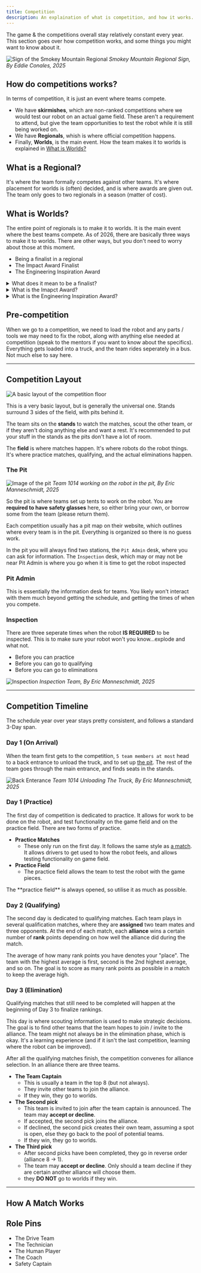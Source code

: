 ```yaml
---
title: Competition
description: An explaination of what is competition, and how it works.
---
```



The game & the competitions overall stay relatively constant every year. This section
goes over how competition works, and some things you might want to know about it.

![Sign of the Smokey Mountain Regional](/src/assets/images/smr_sign.webp)
_Smokey Mountain Regional Sign, By Eddie Conales, 2025_

## How do competitions works?

In terms of competition, it is just an event where teams compete.

- We have **skirmishes**, which are
  non-ranked competitions where we would test our robot on an actual game field. These aren't a
  requirement to attend, but give the team opportunities to test the robot while it is still being worked on.
- We have **Regionals**, whish is where official competition happens.
- Finally, **Worlds**, is the main event. How the team makes it to worlds is explained in [What is Worlds?](#what-is-worlds)

## What is a Regional?

It's where the team formally competes against other teams. It's where placement for worlds is (often)
decided, and is where awards are given out. The team only goes to two regionals in a season (matter of cost).

## What is Worlds?

The entire point of regionals is to make it to worlds. It is the main event where the best teams compete. As of 2026,
there are basically three ways to make it to worlds. There are other ways, but you don't need to worry about those
at this moment.

- Being a finalist in a regional
- The Impact Award Finalist
- The Engineering Inspiration Award

<details>
  <summary>What does it mean to be a finalist?</summary>

If the team wins at a regional, they gain a seat at worlds to compete. This is
the traditional way of getting to worlds.

</details>

<details>
  <summary>What is the Imapct Award?</summary>

Without going into [immense
detail](https://www.firstinspires.org/robotics/frc/awards), if your team can
demonstrate the incredible impact the team has on it's community, they get to
compete at worlds against other Impact award finalists. **It is the most
prestigious award in FRC**, and as such is incredibly difficult to gain.

</details>

<details>
  <summary>What is the Engineering Inspiration Award?</summary>

Without going into [immense detail](https://www.firstinspires.org/robotics/frc/awards), it focuses
inspiring people to join engineering. Quoting First directly, "Celebrates outstanding success
in advancing respect and appreciation for engineering within a team’s school or organization and community".

</details>

## Pre-competition

When we go to a competition, we need to load the robot and any parts / tools we may need to fix the robot,
along with anything else needed at competition (speak to the mentors if you want to know about the specifics).
Everything gets loaded into a truck, and the team rides seperately in a bus. Not much else to say here.

---

## Competition Layout

![A basic layout of the competition floor](/src/assets/images/basic-comp-layout.png)

This is a very basic layout, but is generally the universal one. Stands surround 3 sides of the field,
with pits behind it.

The team sits on the **stands** to watch the matches, scout the other team,
or if they aren't doing anything else and want a rest. It's recommended to put your stuff in the stands as
the pits don't have a lot of room.

The **field** is where matches happen. It's where robots do the robot things. It's where practice matches, qualifying,
and the actual eliminations happen.

### The Pit

![Image of the pit](/src/assets/images/safety_glasses.webp)
_Team 1014 working on the robot in the pit, By Eric Manneschmidt, 2025_

So the pit is where teams set up tents to work on the robot. You are **required to have safety glasses** here,
so either bring your own, or borrow some from the team (please return them).

Each competition usually has a pit map on their website, which outlines where every team is in the pit. Everything
is organized so there is no guess work.

In the pit you will always find two stations, the `Pit Admin` desk, where you can ask for
information. The `Inspection` desk, which may or may not be near Pit Admin is where you go when it is time to get
the robot inspected

### Pit Admin

This is essentially the information desk for teams. You likely won't interact with them much beyond getting the schedule, and
getting the times of when you compete.

### Inspection

There are three seperate times when the robot **IS REQUIRED** to be inspected. This is to make sure your robot
won't you know...explode and what not.

- Before you can practice
- Before you can go to qualifying
- Before you can go to eliminations

![Inspection](/src/assets/images/inspection.webp)
_Inspection Team, By Eric Manneschmidt, 2025_

---

## Competition Timeline

The schedule year over year stays pretty consistent, and follows a standard 3-Day span.

### Day 1 (On Arrival)

When the team first gets to the competition, `5 team members at most` head to a back entrance to unload the truck, and to set
up [the pit](#the-pit). The rest of the team goes through the main entrance, and finds seats in the stands.

![Back Enterance](/src/assets/images/team_unloading.webp)
_Team 1014 Unloading The Truck, By Eric Manneschmidt, 2025_

### Day 1 (Practice)

The first day of competition is dedicated to practice. It allows for work to be done on the robot, and test functionality on the game field
and on the practice field. There are two forms of practice.

- **Practice Matches**
  - These only run on the first day. It follows the same style as [a match](#how-a-match-works). It allows drivers to get used
    to how the robot feels, and allows testing functionality on game field.
- **Practice Field**
  - The practice field allows the team to test the robot with the game pieces.

<Aside>
  The **practice field** is always opened, so utilise it as much as possible.
</Aside>

### Day 2 (Qualifying)

The second day is dedicated to qualifying matches. Each team plays in several
qualification matches, where they are **assigned** two team mates and three opponents.
At the end of each match, each **alliance** wins a certain number of **rank** points depending
on how well the alliance did during the match.

The average of how many rank points you have denotes your "place". The
team with the highest average is first, second is the 2nd highest average, and so on. The goal
is to score as many rank points as possible in a match to keep the average high.

### Day 3 (Elimination)

Qualifying matches that still need to be completed will happen at the beginning of Day 3 to finalize
rankings.

This day is where scouting information is used to make strategic decisions. The goal is to find other teams
that the team hopes to join / invite to the alliance. The team might not always be in the elimination phase,
which is okay. It's a learning experience (and if it isn't the last competition, learning where the robot can be improved).

After all the qualifying matches finish, the competition convenes for alliance selection.
In an alliance there are three teams.

- **The Team Captain**
  - This is usually a team in the top 8 (but not always).
  - They invite other teams to join the alliance.
  - If they win, they go to worlds.
- **The Second pick**
  - This team is invited to join after the team captain is announced. The team may **accept or decline**.
  - If accepted, the second pick joins the alliance.
  - If declined, the second pick creates their own team, assuming a spot is open, else they go back to the pool of potential teams.
  - If they win, they go to worlds.
- **The Third pick**
  - After second picks have been completed, they go in reverse order (alliance 8 -> 1).
  - The team may **accept or decline**. Only should a team decline if they are certain another alliance will choose them.
  - they **DO NOT** go to worlds if they win.

---

## How A Match Works

## Role Pins

- The Drive Team
- The Technician
- The Human Player
- The Coach
- Safety Captain
